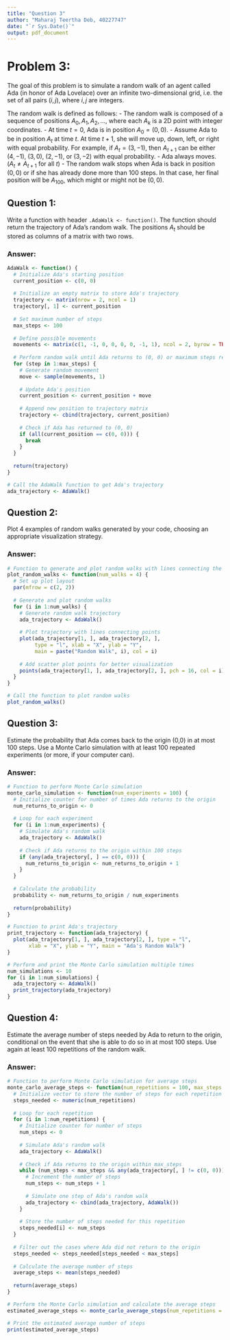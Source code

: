 ```yaml
---
title: "Question 3"
author: "Maharaj Teertha Deb, 40227747"
date: "`r Sys.Date()`"
output: pdf_document
---
```


# Problem 3:

The goal of this problem is to simulate a random walk of an agent called Ada (in honor of Ada Lovelace) over an infinite two-dimensional grid, i.e. the set of all pairs $(i, j)$, where $i, j$ are integers.

The random walk is defined as follows: - The random walk is composed of a sequence of positions $A_0, A_1, A_2, \ldots$, where each $A_k$ is a 2D point with integer coordinates. - At time $t = 0$, Ada is in position $A_0 = (0,0)$. - Assume Ada to be in position $A_t$ at time $t$. At time $t + 1$, she will move up, down, left, or right with equal probability. For example, if $A_t = (3,-1)$, then $A_{t+1}$ can be either $(4, -1)$, $(3,0)$, $(2, -1)$, or $(3,-2)$ with equal probability. - Ada always moves. ($A_t \neq A_{t+1}$ for all $t$) - The random walk stops when Ada is back in position $(0,0)$ or if she has already done more than 100 steps. In that case, her final position will be $A_{100}$, which might or might not be $(0,0)$.

## Question 1:

Write a function with header `.AdaWalk <- function()`. The function should return the trajectory of Ada's random walk. The positions $A_t$ should be stored as columns of a matrix with two rows.

### Answer:

```r
AdaWalk <- function() {
  # Initialize Ada's starting position
  current_position <- c(0, 0)
  
  # Initialize an empty matrix to store Ada's trajectory
  trajectory <- matrix(nrow = 2, ncol = 1)
  trajectory[, 1] <- current_position
  
  # Set maximum number of steps
  max_steps <- 100
  
  # Define possible movements
  movements <- matrix(c(1, -1, 0, 0, 0, 0, -1, 1), ncol = 2, byrow = TRUE)
  
  # Perform random walk until Ada returns to (0, 0) or maximum steps reached
  for (step in 1:max_steps) {
    # Generate random movement
    move <- sample(movements, 1)
    
    # Update Ada's position
    current_position <- current_position + move
    
    # Append new position to trajectory matrix
    trajectory <- cbind(trajectory, current_position)
    
    # Check if Ada has returned to (0, 0)
    if (all(current_position == c(0, 0))) {
      break
    }
  }
  
  return(trajectory)
}

# Call the AdaWalk function to get Ada's trajectory
ada_trajectory <- AdaWalk()
```

## Question 2:

Plot 4 examples of random walks generated by your code, choosing an appropriate visualization strategy.

### Answer:

```r
# Function to generate and plot random walks with lines connecting the points
plot_random_walks <- function(num_walks = 4) {
  # Set up plot layout
  par(mfrow = c(2, 2))
  
  # Generate and plot random walks
  for (i in 1:num_walks) {
    # Generate random walk trajectory
    ada_trajectory <- AdaWalk()
    
    # Plot trajectory with lines connecting points
    plot(ada_trajectory[1, ], ada_trajectory[2, ], 
         type = "l", xlab = "X", ylab = "Y", 
         main = paste("Random Walk", i), col = i)
    
    # Add scatter plot points for better visualization
    points(ada_trajectory[1, ], ada_trajectory[2, ], pch = 16, col = i)
  }
}

# Call the function to plot random walks
plot_random_walks()
```

## Question 3:

Estimate the probability that Ada comes back to the origin (0,0) in at most 100 steps. Use a Monte Carlo simulation with at least 100 repeated experiments (or more, if your computer can).

### Answer:

```r
# Function to perform Monte Carlo simulation
monte_carlo_simulation <- function(num_experiments = 100) {
  # Initialize counter for number of times Ada returns to the origin
  num_returns_to_origin <- 0
  
  # Loop for each experiment
  for (i in 1:num_experiments) {
    # Simulate Ada's random walk
    ada_trajectory <- AdaWalk()
    
    # Check if Ada returns to the origin within 100 steps
    if (any(ada_trajectory[, ] == c(0, 0))) {
      num_returns_to_origin <- num_returns_to_origin + 1
    }
  }
  
  # Calculate the probability
  probability <- num_returns_to_origin / num_experiments
  
  return(probability)
}

# Function to print Ada's trajectory
print_trajectory <- function(ada_trajectory) {
  plot(ada_trajectory[1, ], ada_trajectory[2, ], type = "l", 
       xlab = "X", ylab = "Y", main = "Ada's Random Walk")
}

# Perform and print the Monte Carlo simulation multiple times
num_simulations <- 10
for (i in 1:num_simulations) {
  ada_trajectory <- AdaWalk()
  print_trajectory(ada_trajectory)
}


```

## Question 4:

Estimate the average number of steps needed by Ada to return to the origin, conditional on the event that she is able to do so in at most 100 steps. Use again at least 100 repetitions of the random walk.

### Answer:

```r
# Function to perform Monte Carlo simulation for average steps
monte_carlo_average_steps <- function(num_repetitions = 100, max_steps = 100) {
  # Initialize vector to store the number of steps for each repetition
  steps_needed <- numeric(num_repetitions)
  
  # Loop for each repetition
  for (i in 1:num_repetitions) {
    # Initialize counter for number of steps
    num_steps <- 0
    
    # Simulate Ada's random walk
    ada_trajectory <- AdaWalk()
    
    # Check if Ada returns to the origin within max_steps
    while (num_steps < max_steps && any(ada_trajectory[, ] != c(0, 0))) {
      # Increment the number of steps
      num_steps <- num_steps + 1
      
      # Simulate one step of Ada's random walk
      ada_trajectory <- cbind(ada_trajectory, AdaWalk())
    }
    
    # Store the number of steps needed for this repetition
    steps_needed[i] <- num_steps
  }
  
  # Filter out the cases where Ada did not return to the origin
  steps_needed <- steps_needed[steps_needed < max_steps]
  
  # Calculate the average number of steps
  average_steps <- mean(steps_needed)
  
  return(average_steps)
}

# Perform the Monte Carlo simulation and calculate the average steps
estimated_average_steps <- monte_carlo_average_steps(num_repetitions = 100)

# Print the estimated average number of steps
print(estimated_average_steps)

```
